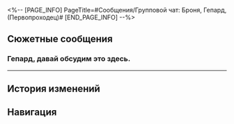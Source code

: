 <%-- [PAGE_INFO]
PageTitle=#Сообщения/Групповой чат: Броня, Гепард, (Первопроходец)#
[END_PAGE_INFO] --%>
{{Сообщение Инфобокс
|id          = 77
|Изображение = НИП Групповой чат: Броня, Гепард, (Первопроходец) Иконка.png
|Тип         = Группа
|Персонажи   = [[Броня]]; [[Гепард]]; [[Март 7]]; [[Первопроходец]]; [[Химеко]]
|Фракция     = Ярило-VI
}}

==Сюжетные сообщения==
===Гепард, давай обсудим это здесь.===
{{Сообщения
|условие_получения = 
|текст =
:'''Броня:''' Гепард, давай обсудим это здесь.
:'''Броня:''' И поделись отчётом с экипажем.
:'''Гепард:''' Да, госпожа Броня.
:{Выбор} Чем подробнее, тем лучше.
::'''(Первопроходец):''' Чем подробнее, тем лучше.
:{Выбор} Драка уже началась?
::'''(Первопроходец):''' Драка уже началась?
:'''Гепард:''' Верховная хранительница приказала мне разместить гарнизон со Среброгривыми Стражами и автоматонами в Заклёпкограде, чтобы остановить проникновение Корпорации.
:'''Гепард:''' Поначалу защита шла гладко, но потом появилась сама Топаз. Она обладала какой-то особой технологией, позволившей ей одним махом захватить контроль над всеми нашими автоматонами.
:'''Гепард:''' Похоже, Топаз направляется в какую-то область в глубине Заклёпкограда. И почему-то Сварог тоже с ней.
:'''Март 7:''' Сварог?! Он снова пытается пойти против нас?..
:'''Броня:''' Надеюсь, нет. Если верить моей интуиции, то за этим стоит что-то ещё... но я пока не знаю наверняка.
:'''Химеко:''' По крайней мере, мы знаем, где Топаз.
:'''Химеко:''' Март, (Первопроходец), пойдёмте.
}}
----

==История изменений==
{{История изменений|3.5}}

==Навигация==
{{Сообщения Навбокс}}